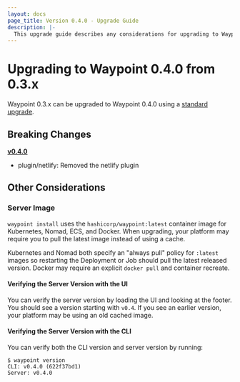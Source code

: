 ```yaml
---
layout: docs
page_title: Version 0.4.0 - Upgrade Guide
description: |-
  This upgrade guide describes any considerations for upgrading to Waypoint 0.4.0.
---
```


# Upgrading to Waypoint 0.4.0 from 0.3.x

Waypoint 0.3.x can be upgraded to Waypoint 0.4.0 using a [standard upgrade](/docs/upgrading#standard-upgrade).

## Breaking Changes

**[v0.4.0](https://github.com/hashicorp/waypoint/releases/tag/v0.4.0)**

- plugin/netlify: Removed the netlify plugin

## Other Considerations

### Server Image

`waypoint install` uses the `hashicorp/waypoint:latest` container image for
Kubernetes, Nomad, ECS, and Docker. When upgrading, your platform may require
you to pull the latest image instead of using a cache.

Kubernetes and Nomad both specify an "always pull" policy for `:latest` images
so restarting the Deployment or Job should pull the latest released version.
Docker may require an explicit `docker pull` and container recreate.

#### Verifying the Server Version with the UI

You can verify the server version by loading the UI and looking at the footer.
You should see a version starting with `v0.4`. If you see an earlier version,
your platform may be using an old cached image.

#### Verifying the Server Version with the CLI

You can verify both the CLI version and server version by running:

```shell-session
$ waypoint version
CLI: v0.4.0 (622f37bd1)
Server: v0.4.0
```
